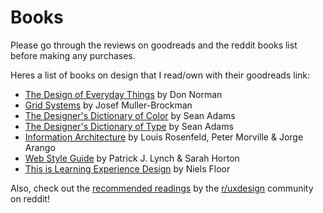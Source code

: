 # Books

Please go through the reviews on goodreads and the reddit books list before making any purchases.

Heres a list of books on design that I read/own with their goodreads link:
- [The Design of Everyday Things](https://www.goodreads.com/book/show/840.The_Design_of_Everyday_Things) by Don Norman
- [Grid Systems](https://www.goodreads.com/book/show/350962.Rastersysteme_f_r_die_visuelle_Gestaltung_Grid_systems_in_Graphic_Design?ref=nav_sb_ss_1_12) by Josef Muller-Brockman
- [The Designer's Dictionary of Color](https://www.goodreads.com/en/book/show/31305530) by Sean Adams
- [The Designer's Dictionary of Type](https://www.goodreads.com/book/show/42293286-the-designer-s-dictionary-of-type?ref=nav_sb_ss_1_33) by Sean Adams
- [Information Architecture](https://www.goodreads.com/book/show/70132.Information_Architecture_for_the_World_Wide_Web?ref=nav_sb_ss_1_24) by Louis Rosenfeld, Peter Morville & Jorge Arango
- [Web Style Guide](https://www.goodreads.com/book/show/29101737-web-style-guide?ref=nav_sb_ss_1_15) by Patrick J. Lynch & Sarah Horton
- [This is Learning Experience Design](https://www.goodreads.com/book/show/60877690-this-is-learning-experience-design) by Niels Floor

Also, check out the [recommended readings]((https://www.reddit.com/r/UXDesign/wiki/books/)) by the [r/uxdesign](https://www.reddit.com/r/UXDesign/) community on reddit!